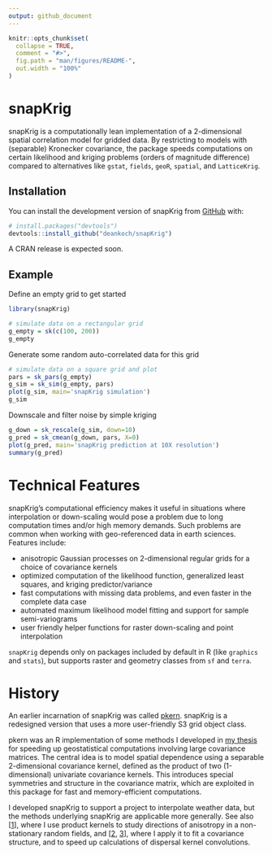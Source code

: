 ```yaml
---
output: github_document
---
```


<!-- README.md is generated from README.Rmd. Please edit that file -->

```r
knitr::opts_chunk$set(
  collapse = TRUE,
  comment = "#>",
  fig.path = "man/figures/README-",
  out.width = "100%"
)
```

# snapKrig

<!-- badges: start -->
<!-- badges: end -->

snapKrig is a computationally lean implementation of a 2-dimensional spatial correlation model for
gridded data. By restricting to models with (separable) Kronecker covariance, the package speeds
computations on certain likelihood and kriging problems (orders of magnitude difference) compared
to alternatives like `gstat`, `fields`, `geoR`, `spatial`, and `LatticeKrig`.

## Installation

You can install the development version of snapKrig from [GitHub](https://github.com/) with:

``` r
# install.packages("devtools")
devtools::install_github("deankoch/snapKrig")
```

A CRAN release is expected soon.

## Example

Define an empty grid to get started

```r
library(snapKrig)

# simulate data on a rectangular grid
g_empty = sk(c(100, 200))
g_empty
```
Generate some random auto-correlated data for this grid

```r
# simulate data on a square grid and plot
pars = sk_pars(g_empty)
g_sim = sk_sim(g_empty, pars)
plot(g_sim, main='snapKrig simulation')
g_sim
```

Downscale and filter noise by simple kriging

```r
g_down = sk_rescale(g_sim, down=10)
g_pred = sk_cmean(g_down, pars, X=0)
plot(g_pred, main='snapKrig prediction at 10X resolution')
summary(g_pred)
```


# Technical Features

snapKrig's computational efficiency makes it useful in situations where interpolation or
down-scaling would pose a problem due to long computation times and/or high memory demands.
Such problems are common when working with geo-referenced data in earth sciences. Features include:

* anisotropic Gaussian processes on 2-dimensional regular grids for a choice of covariance kernels
* optimized computation of the likelihood function, generalized least squares, and kriging predictor/variance
* fast computations with missing data problems, and even faster in the complete data case 
* automated maximum likelihood model fitting and support for sample semi-variograms
* user friendly helper functions for raster down-scaling and point interpolation

`snapKrig` depends only on packages included by default in R (like `graphics` and `stats`), but supports 
raster and geometry classes from `sf` and `terra`. 


# History

An earlier incarnation of snapKrig was called [pkern](https://github.com/deankoch/pkern). snapKrig
is a redesigned version that uses a more user-friendly S3 grid object class. 

pkern was an R implementation of some methods I developed in [my thesis](https://doi.org/10.7939/r3-91zn-v276)
for speeding up geostatistical computations involving large covariance matrices. The central idea is to model
spatial dependence using a separable 2-dimensional covariance kernel, defined as the product of two (1-dimensional)
univariate covariance kernels. This introduces special symmetries and structure in the covariance matrix, which are
exploited in this package for fast and memory-efficient computations.

I developed snapKrig to support a project to interpolate weather data, but the methods underlying snapKrig
are applicable more generally. See also [[1](https://doi.org/10.7939/r3-g6qb-bq70)],
where I use product kernels to study directions of anisotropy in a non-stationary random fields, and
[[2](https://doi.org/10.1007/s11538-021-00899-z), [3](https://doi.org/10.1098/rsif.2020.0434)], where I apply it to
fit a covariance structure, and to speed up calculations of dispersal kernel convolutions.
